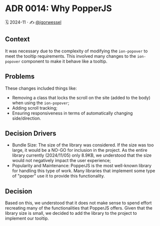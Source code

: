 
<Meta title="Docs/Architecture Decision Records/ADR 0014: Why PopperJS" />

# ADR 0014: Why PopperJS

🗓️ 2024-11 · ✍️ [@igorwessel](https://github.com/igorwessel)

## Context

It was necessary due to the complexity of modifying the `ion-popover` to meet the tooltip requirements. This involved many changes to the `ion-popover` component to make it behave like a tooltip.

## Problems

These changes included things like:

* Removing a class that locks the scroll on the site (added to the body) when using the `ion-popover`;
* Adding scroll tracking;
* Ensuring responsiveness in terms of automatically changing side/direction.

## Decision Drivers

* Bundle Size: The size of the library was considered. If the size was too large, it would be a NO-GO for inclusion in the project. As the entire library currently (2024/11/05) only 8.9KB, we understood that the size would not negatively impact the user experience;
* Popularity and Maintenance: PopperJS is the most well-known library for handling this type of work. Many libraries that implement some type of "popper" use it to provide this functionality.

## Decision

Based on this, we understood that it does not make sense to spend effort recreating many of the functionalities that PopperJS offers. Given that the library size is small, we decided to add the library to the project to implement our tooltip.

